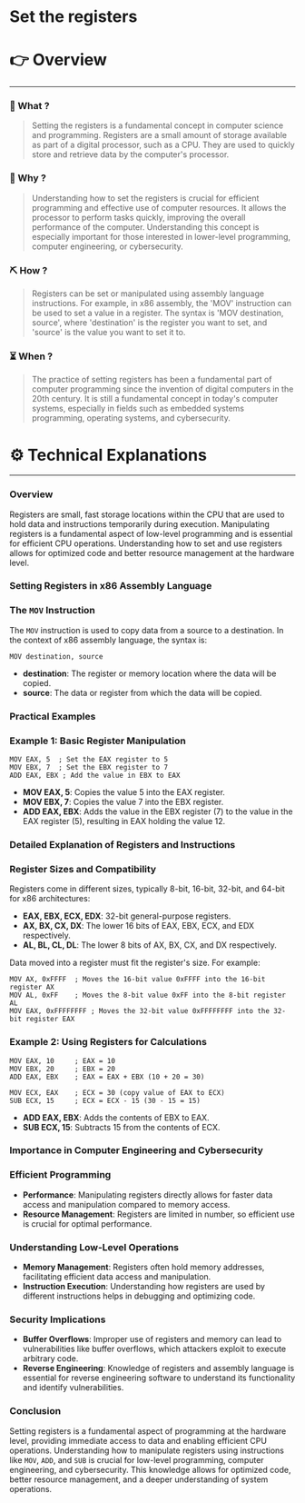 # Set the registers


# 👉 Overview

---

### 👀 What ?

> Setting the registers is a fundamental concept in computer science and programming. Registers are a small amount of storage available as part of a digital processor, such as a CPU. They are used to quickly store and retrieve data by the computer's processor.
> 

### 🧐 Why ?

> Understanding how to set the registers is crucial for efficient programming and effective use of computer resources. It allows the processor to perform tasks quickly, improving the overall performance of the computer. Understanding this concept is especially important for those interested in lower-level programming, computer engineering, or cybersecurity.
> 

### ⛏️ How ?

> Registers can be set or manipulated using assembly language instructions. For example, in x86 assembly, the 'MOV' instruction can be used to set a value in a register. The syntax is 'MOV destination, source', where 'destination' is the register you want to set, and 'source' is the value you want to set it to.
> 

### ⏳ When ?

> The practice of setting registers has been a fundamental part of computer programming since the invention of digital computers in the 20th century. It is still a fundamental concept in today's computer systems, especially in fields such as embedded systems programming, operating systems, and cybersecurity.
> 

# ⚙️ Technical Explanations

---

### Overview

Registers are small, fast storage locations within the CPU that are used to hold data and instructions temporarily during execution. Manipulating registers is a fundamental aspect of low-level programming and is essential for efficient CPU operations. Understanding how to set and use registers allows for optimized code and better resource management at the hardware level.

### Setting Registers in x86 Assembly Language

### The `MOV` Instruction

The `MOV` instruction is used to copy data from a source to a destination. In the context of x86 assembly language, the syntax is:

```
MOV destination, source

```

- **destination**: The register or memory location where the data will be copied.
- **source**: The data or register from which the data will be copied.

### Practical Examples

### Example 1: Basic Register Manipulation

```
MOV EAX, 5  ; Set the EAX register to 5
MOV EBX, 7  ; Set the EBX register to 7
ADD EAX, EBX ; Add the value in EBX to EAX

```

- **MOV EAX, 5**: Copies the value 5 into the EAX register.
- **MOV EBX, 7**: Copies the value 7 into the EBX register.
- **ADD EAX, EBX**: Adds the value in the EBX register (7) to the value in the EAX register (5), resulting in EAX holding the value 12.

### Detailed Explanation of Registers and Instructions

### Register Sizes and Compatibility

Registers come in different sizes, typically 8-bit, 16-bit, 32-bit, and 64-bit for x86 architectures:

- **EAX, EBX, ECX, EDX**: 32-bit general-purpose registers.
- **AX, BX, CX, DX**: The lower 16 bits of EAX, EBX, ECX, and EDX respectively.
- **AL, BL, CL, DL**: The lower 8 bits of AX, BX, CX, and DX respectively.

Data moved into a register must fit the register's size. For example:

```
MOV AX, 0xFFFF  ; Moves the 16-bit value 0xFFFF into the 16-bit register AX
MOV AL, 0xFF    ; Moves the 8-bit value 0xFF into the 8-bit register AL
MOV EAX, 0xFFFFFFFF ; Moves the 32-bit value 0xFFFFFFFF into the 32-bit register EAX

```

### Example 2: Using Registers for Calculations

```
MOV EAX, 10     ; EAX = 10
MOV EBX, 20     ; EBX = 20
ADD EAX, EBX    ; EAX = EAX + EBX (10 + 20 = 30)

MOV ECX, EAX    ; ECX = 30 (copy value of EAX to ECX)
SUB ECX, 15     ; ECX = ECX - 15 (30 - 15 = 15)

```

- **ADD EAX, EBX**: Adds the contents of EBX to EAX.
- **SUB ECX, 15**: Subtracts 15 from the contents of ECX.

### Importance in Computer Engineering and Cybersecurity

### Efficient Programming

- **Performance**: Manipulating registers directly allows for faster data access and manipulation compared to memory access.
- **Resource Management**: Registers are limited in number, so efficient use is crucial for optimal performance.

### Understanding Low-Level Operations

- **Memory Management**: Registers often hold memory addresses, facilitating efficient data access and manipulation.
- **Instruction Execution**: Understanding how registers are used by different instructions helps in debugging and optimizing code.

### Security Implications

- **Buffer Overflows**: Improper use of registers and memory can lead to vulnerabilities like buffer overflows, which attackers exploit to execute arbitrary code.
- **Reverse Engineering**: Knowledge of registers and assembly language is essential for reverse engineering software to understand its functionality and identify vulnerabilities.

### Conclusion

Setting registers is a fundamental aspect of programming at the hardware level, providing immediate access to data and enabling efficient CPU operations. Understanding how to manipulate registers using instructions like `MOV`, `ADD`, and `SUB` is crucial for low-level programming, computer engineering, and cybersecurity. This knowledge allows for optimized code, better resource management, and a deeper understanding of system operations.
